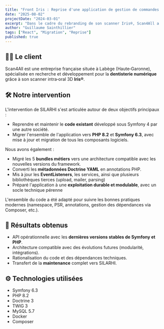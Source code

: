 ```yaml
---
title: "Front Iris : Reprise d'une application de gestion de commandes dentaires"
date: "2025-08-02"
projectDate: "2024-03-01"
excerpt: "Dans le cadre du rebranding de son scanner Iris®, Scan4All a sollicité SILARHI pour la reprise et l'évolution d'une application React existante, développée par un prestataire précédent."
author: "Guillaume Sainthillier"
tags: ["React", "Migration", "Reprise"]
published: true
---
```


## 👨‍⚕️ Le client

Scan4All est une entreprise française située à Labège (Haute‑Garonne), spécialisée en recherche et développement pour la **dentisterie numérique** grâce à son scanner intra‑oral 3D **Iris®**.

## 🛠️ Notre intervention

L'intervention de SILARHI s'est articulée autour de deux objectifs principaux :

- Reprendre et maintenir le **code existant** développé sous Symfony 4 par une autre société.
- Migrer l'ensemble de l'application vers **PHP 8.2** et **Symfony 6.3**, avec mise à jour et migration de tous les composants logiciels.

Nous avons également :
- Migré les 5 **bundles métiers** vers une architecture compatible avec les nouvelles versions du framework.
- Converti les **métadonnées Doctrine YAML** en annotations PHP.
- Mis à jour les **EventListeners**, les services, ainsi que plusieurs bibliothèques tierces (upload, mailer, parsing)
- Préparé l'application à une **exploitation durable et modulable**, avec un socle technique pérenne

L'ensemble du code a été adapté pour suivre les bonnes pratiques modernes (namespace, PSR, annotations, gestion des dépendances via Composer, etc.).

## 🚀 Résultats obtenus

- API opérationnelle avec les **dernières versions stables de Symfony et PHP**.
- Architecture compatible avec des évolutions futures (modularité, intégrations).
- Rationalisation du code et des dépendances techniques.
- Transfert de la **maintenance** complet vers SILARHI.

## ⚙️ Technologies utilisées

- Symfony 6.3
- PHP 8.2
- Doctrine 3
- TWIG 3
- MySQL 5.7
- Docker
- Composer
